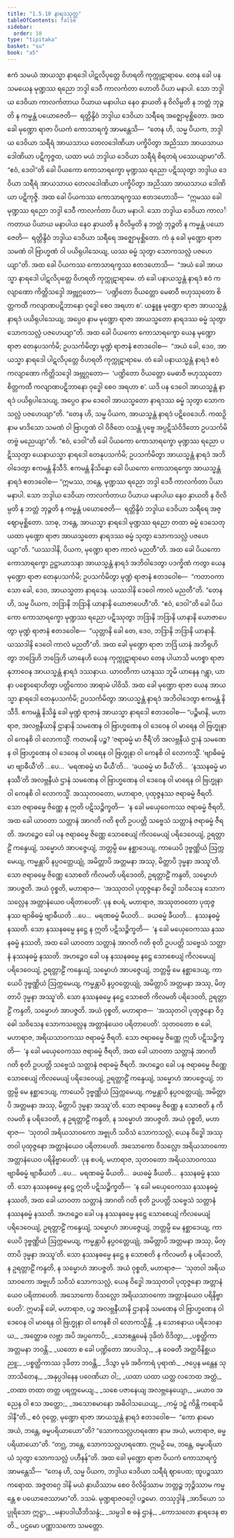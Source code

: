 ```yaml
---
title: "1.5.10 နာရဒသုတ္တ"
tableOfContents: false
sidebar:
  order: 10
type: "tipitaka"
basket: "su"
book: "a5"
---
```



<DynamicBreadcrumb />

<Division number="50" book="a5" e="ch" v="16" p="50">

<Paragraph number="297" book="a5">
ဧကံ သမယံ အာယသ္မာ နာရဒေါ ပါဋလိပုတ္တေ ဝိဟရတိ ကုက္ကုဋာရာမေ. တေန ခေါ ပန သမယေန မုဏ္ဍဿ ရညော ဘဒ္ဒါ ဒေဝီ ကာလင်္ကတာ ဟောတိ ပိယာ မနာပါ. သော ဘဒ္ဒါယ ဒေဝိယာ ကာလင်္ကတာယ ပိယာယ မနာပါယ နေဝ နှာယတိ န ဝိလိမ္ပတိ န ဘတ္တံ ဘုဉ္ဇတိ န ကမ္မန္တံ ပယောဇေတိ—  ရတ္တိန္ဒိဝံ ဘဒ္ဒါယ ဒေဝိယာ သရီရေ အဇ္ဈောမုစ္ဆိတော. အထ ခေါ မုဏ္ဍော ရာဇာ ပိယကံ ကောသာရက္ခံ အာမန္တေသိ—  “တေန ဟိ, သမ္မ ပိယက, ဘဒ္ဒါယ ဒေဝိယာ သရီရံ အာယသာယ တေလဒေါဏိယာ ပက္ခိပိတွာ အညိဿာ အာယသာယ ဒေါဏိယာ ပဋိကုဇ္ဇထ, ယထာ မယံ ဘဒ္ဒါယ ဒေဝိယာ သရီရံ စိရတရံ ပဿေယျာမာ”တိ. “ဧဝံ, ဒေဝါ”တိ ခေါ ပိယကော ကောသာရက္ခော မုဏ္ဍဿ ရညော ပဋိဿုတွာ ဘဒ္ဒါယ ဒေဝိယာ သရီရံ အာယသာယ တေလဒေါဏိယာ ပက္ခိပိတွာ အညိဿာ အာယသာယ ဒေါဏိယာ ပဋိကုဇ္ဇိ.
</Paragraph>

<Paragraph number="298" book="a5">
အထ ခေါ ပိယကဿ ကောသာရက္ခဿ ဧတဒဟောသိ—  “ဣမဿ ခေါ မုဏ္ဍဿ ရညော ဘဒ္ဒါ ဒေဝီ ကာလင်္ကတာ ပိယာ မနာပါ. သော ဘဒ္ဒါယ ဒေဝိယာ ကာလင်္ကတာယ ပိယာယ မနာပါယ နေဝ နှာယတိ န ဝိလိမ္ပတိ န ဘတ္တံ ဘုဉ္ဇတိ န ကမ္မန္တံ ပယောဇေတိ—  ရတ္တိန္ဒိဝံ ဘဒ္ဒါယ ဒေဝိယာ သရီရေ အဇ္ဈောမုစ္ဆိတော. ကံ နု ခေါ မုဏ္ဍော ရာဇာ သမဏံ ဝါ ဗြာဟ္မဏံ ဝါ ပယိရုပါသေယျ, ယဿ ဓမ္မံ သုတွာ သောကသလ္လံ ပဇဟေယျာ”တိ.
</Paragraph>

<Paragraph number="299" book="a5">
အထ ခေါ ပိယကဿ ကောသာရက္ခဿ ဧတဒဟောသိ—  “အယံ ခေါ အာယသ္မာ နာရဒေါ ပါဋလိပုတ္တေ ဝိဟရတိ ကုက္ကုဋာရာမေ. တံ ခေါ ပနာယသ္မန္တံ နာရဒံ ဧဝံ ကလျာဏော ကိတ္တိသဒ္ဒေါ အဗ္ဘုဂ္ဂတော—  ‘ပဏ္ဍိတော ဝိယတ္တော မေဓာဝီ ဗဟုဿုတော စိတ္တကထီ ကလျာဏပဋိဘာနော ဝုဒ္ဓေါ စေဝ အရဟာ စ’. ယန္နူန မုဏ္ဍော ရာဇာ အာယသ္မန္တံ နာရဒံ ပယိရုပါသေယျ, အပ္ပေဝ နာမ မုဏ္ဍော ရာဇာ အာယသ္မတော နာရဒဿ ဓမ္မံ သုတွာ သောကသလ္လံ ပဇဟေယျာ”တိ.
</Paragraph>

<Paragraph number="300" book="a5">
အထ ခေါ ပိယကော ကောသာရက္ခော ယေန မုဏ္ဍော ရာဇာ တေနုပသင်္ကမိ; ဥပသင်္ကမိတွာ မုဏ္ဍံ ရာဇာနံ ဧတဒဝေါစ—  “အယံ ခေါ, ဒေဝ, အာယသ္မာ နာရဒေါ ပါဋလိပုတ္တေ ဝိဟရတိ ကုက္ကုဋာရာမေ. တံ ခေါ ပနာယသ္မန္တံ နာရဒံ ဧဝံ ကလျာဏော ကိတ္တိသဒ္ဒေါ အဗ္ဘုဂ္ဂတော—  ‘ပဏ္ဍိတော ဝိယတ္တော မေဓာဝီ ဗဟုဿုတော စိတ္တကထီ ကလျာဏပဋိဘာနော ဝုဒ္ဓေါ စေဝ အရဟာ စ’. ယဒိ ပန ဒေဝေါ အာယသ္မန္တံ နာရဒံ ပယိရုပါသေယျ, အပ္ပေဝ နာမ ဒေဝေါ အာယသ္မတော နာရဒဿ ဓမ္မံ သုတွာ သောကသလ္လံ ပဇဟေယျာ”တိ. “တေန ဟိ, သမ္မ ပိယက, အာယသ္မန္တံ နာရဒံ ပဋိဝေဒေဟိ. ကထဉှိ နာမ မာဒိသော သမဏံ ဝါ ဗြာဟ္မဏံ ဝါ ဝိဇိတေ ဝသန္တံ ပုဗ္ဗေ အပ္ပဋိသံဝိဒိတော ဥပသင်္ကမိတဗ္ဗံ မညေယျာ”တိ. “ဧဝံ, ဒေဝါ”တိ ခေါ ပိယကော ကောသာရက္ခော မုဏ္ဍဿ ရညော ပဋိဿုတွာ ယေနာယသ္မာ နာရဒေါ တေနုပသင်္ကမိ; ဥပသင်္ကမိတွာ အာယသ္မန္တံ နာရဒံ အဘိဝါဒေတွာ ဧကမန္တံ နိသီဒိ. ဧကမန္တံ နိသိန္နော ခေါ ပိယကော ကောသာရက္ခော အာယသ္မန္တံ နာရဒံ ဧတဒဝေါစ—
</Paragraph>

<Paragraph number="301" book="a5">
“ဣမဿ, ဘန္တေ, မုဏ္ဍဿ ရညော ဘဒ္ဒါ ဒေဝီ ကာလင်္ကတာ ပိယာ မနာပါ. သော ဘဒ္ဒါယ ဒေဝိယာ ကာလင်္ကတာယ ပိယာယ မနာပါယ နေဝ နှာယတိ န ဝိလိမ္ပတိ န ဘတ္တံ ဘုဉ္ဇတိ န ကမ္မန္တံ ပယောဇေတိ—  ရတ္တိန္ဒိဝံ ဘဒ္ဒါယ ဒေဝိယာ သရီရေ အဇ္ဈောမုစ္ဆိတော. သာဓု, ဘန္တေ, အာယသ္မာ နာရဒေါ မုဏ္ဍဿ ရညော တထာ ဓမ္မံ ဒေသေတု ယထာ မုဏ္ဍော ရာဇာ အာယသ္မတော နာရဒဿ ဓမ္မံ သုတွာ သောကသလ္လံ ပဇဟေယျာ”တိ. “ယဿဒါနိ, ပိယက, မုဏ္ဍော ရာဇာ ကာလံ မညတီ”တိ.
</Paragraph>

<Paragraph number="302" book="a5">
အထ ခေါ ပိယကော ကောသာရက္ခော ဥဋ္ဌာယာသနာ အာယသ္မန္တံ နာရဒံ အဘိဝါဒေတွာ ပဒက္ခိဏံ ကတွာ ယေန မုဏ္ဍော ရာဇာ တေနုပသင်္ကမိ; ဥပသင်္ကမိတွာ မုဏ္ဍံ ရာဇာနံ ဧတဒဝေါစ—  “ကတာဝကာသော ခေါ, ဒေဝ, အာယသ္မတာ နာရဒေန. ယဿဒါနိ ဒေဝေါ ကာလံ မညတီ”တိ. “တေန ဟိ, သမ္မ ပိယက, ဘဒြာနိ ဘဒြာနိ ယာနာနိ ယောဇာပေဟီ”တိ. “ဧဝံ, ဒေဝါ”တိ ခေါ ပိယကော ကောသာရက္ခော မုဏ္ဍဿ ရညော ပဋိဿုတွာ ဘဒြာနိ ဘဒြာနိ ယာနာနိ ယောဇာပေတွာ မုဏ္ဍံ ရာဇာနံ ဧတဒဝေါစ—  “ယုတ္တာနိ ခေါ တေ, ဒေဝ, ဘဒြာနိ ဘဒြာနိ ယာနာနိ. ယဿဒါနိ ဒေဝေါ ကာလံ မညတီ”တိ.
</Paragraph>

<Paragraph number="303" book="a5">
အထ ခေါ မုဏ္ဍော ရာဇာ ဘဒြံ ယာနံ အဘိရုဟိတွာ ဘဒြေဟိ ဘဒြေဟိ ယာနေဟိ ယေန ကုက္ကုဋာရာမော တေန ပါယာသိ မဟစ္စာ ရာဇာနုဘာဝေန အာယသ္မန္တံ နာရဒံ ဒဿနာယ. ယာဝတိကာ ယာနဿ ဘူမိ ယာနေန ဂန္တွာ, ယာနာ ပစ္စောရောဟိတွာ ပတ္တိကောဝ အာရာမံ ပါဝိသိ. အထ ခေါ မုဏ္ဍော ရာဇာ ယေန အာယသ္မာ နာရဒေါ တေနုပသင်္ကမိ; ဥပသင်္ကမိတွာ အာယသ္မန္တံ နာရဒံ အဘိဝါဒေတွာ ဧကမန္တံ နိသီဒိ. ဧကမန္တံ နိသိန္နံ ခေါ မုဏ္ဍံ ရာဇာနံ အာယသ္မာ နာရဒေါ ဧတဒဝေါစ—
</Paragraph>

<Paragraph number="304" book="a5">
“ပဉ္စိမာနိ, မဟာရာဇ, အလဗ္ဘနီယာနိ ဌာနာနိ သမဏေန ဝါ ဗြာဟ္မဏေန ဝါ ဒေဝေန ဝါ မာရေန ဝါ ဗြဟ္မုနာ ဝါ ကေနစိ ဝါ လောကသ္မိံ. ကတမာနိ ပဉ္စ? ‘ဇရာဓမ္မံ မာ ဇီရီ’တိ အလဗ္ဘနီယံ ဌာနံ သမဏေန ဝါ ဗြာဟ္မဏေန ဝါ ဒေဝေန ဝါ မာရေန ဝါ ဗြဟ္မုနာ ဝါ ကေနစိ ဝါ လောကသ္မိံ. ‘ဗျာဓိဓမ္မံ မာ ဗျာဓီယီ’တိ …ပေ…  ‘မရဏဓမ္မံ မာ မီယီ’တိ…  ‘ခယဓမ္မံ မာ ခီယီ’တိ…  ‘နဿနဓမ္မံ မာ နဿီ’တိ အလဗ္ဘနီယံ ဌာနံ သမဏေန ဝါ ဗြာဟ္မဏေန ဝါ ဒေဝေန ဝါ မာရေန ဝါ ဗြဟ္မုနာ ဝါ ကေနစိ ဝါ လောကသ္မိံ.
</Paragraph>

<Paragraph number="305" book="a5">
အဿုတဝတော, မဟာရာဇ, ပုထုဇ္ဇနဿ ဇရာဓမ္မံ ဇီရတိ. သော ဇရာဓမ္မေ ဇိဏ္ဏေ န ဣတိ ပဋိသဉ္စိက္ခတိ—  ‘န ခေါ မယှေဝေကဿ ဇရာဓမ္မံ ဇီရတိ, အထ ခေါ ယာဝတာ သတ္တာနံ အာဂတိ ဂတိ စုတိ ဥပပတ္တိ သဗ္ဗေသံ သတ္တာနံ ဇရာဓမ္မံ ဇီရတိ. အဟဉ္စေဝ ခေါ ပန ဇရာဓမ္မေ ဇိဏ္ဏေ သောစေယျံ ကိလမေယျံ ပရိဒေဝေယျံ, ဥရတ္တာဠိံ ကန္ဒေယျံ, သမ္မောဟံ အာပဇ္ဇေယျံ, ဘတ္တမ္ပိ မေ နစ္ဆာဒေယျ, ကာယေပိ ဒုဗ္ဗဏ္ဏိယံ ဩက္ကမေယျ, ကမ္မန္တာပိ နပ္ပဝတ္တေယျုံ, အမိတ္တာပိ အတ္တမနာ အဿု, မိတ္တာပိ ဒုမ္မနာ အဿူ’တိ. သော ဇရာဓမ္မေ ဇိဏ္ဏေ သောစတိ ကိလမတိ ပရိဒေဝတိ, ဥရတ္တာဠိံ ကန္ဒတိ, သမ္မောဟံ အာပဇ္ဇတိ. အယံ ဝုစ္စတိ, မဟာရာဇ—  ‘အဿုတဝါ ပုထုဇ္ဇနော ဝိဒ္ဓေါ သဝိသေန သောကသလ္လေန အတ္တာနံယေဝ ပရိတာပေတိ’.
</Paragraph>

<Paragraph number="306" book="a5">
ပုန စပရံ, မဟာရာဇ, အဿုတဝတော ပုထုဇ္ဇနဿ ဗျာဓိဓမ္မံ ဗျာဓီယတိ …ပေ…  မရဏဓမ္မံ မီယတိ…  ခယဓမ္မံ ခီယတိ…  နဿနဓမ္မံ နဿတိ. သော နဿနဓမ္မေ နဋ္ဌေ န ဣတိ ပဋိသဉ္စိက္ခတိ—  ‘န ခေါ မယှေဝေကဿ နဿနဓမ္မံ နဿတိ, အထ ခေါ ယာဝတာ သတ္တာနံ အာဂတိ ဂတိ စုတိ ဥပပတ္တိ သဗ္ဗေသံ သတ္တာနံ နဿနဓမ္မံ နဿတိ. အဟဉ္စေဝ ခေါ ပန နဿနဓမ္မေ နဋ္ဌေ သောစေယျံ ကိလမေယျံ ပရိဒေဝေယျံ, ဥရတ္တာဠိံ ကန္ဒေယျံ, သမ္မောဟံ အာပဇ္ဇေယျံ, ဘတ္တမ္ပိ မေ နစ္ဆာဒေယျ, ကာယေပိ ဒုဗ္ဗဏ္ဏိယံ ဩက္ကမေယျ, ကမ္မန္တာပိ နပ္ပဝတ္တေယျုံ, အမိတ္တာပိ အတ္တမနာ အဿု, မိတ္တာပိ ဒုမ္မနာ အဿူ’တိ. သော နဿနဓမ္မေ နဋ္ဌေ သောစတိ ကိလမတိ ပရိဒေဝတိ, ဥရတ္တာဠိံ ကန္ဒတိ, သမ္မောဟံ အာပဇ္ဇတိ. အယံ ဝုစ္စတိ, မဟာရာဇ—  ‘အဿုတဝါ ပုထုဇ္ဇနော ဝိဒ္ဓေါ သဝိသေန သောကသလ္လေန အတ္တာနံယေဝ ပရိတာပေတိ’.
</Paragraph>

<Paragraph number="307" book="a5">
သုတဝတော စ ခေါ, မဟာရာဇ, အရိယသာဝကဿ ဇရာဓမ္မံ ဇီရတိ. သော ဇရာဓမ္မေ ဇိဏ္ဏေ ဣတိ ပဋိသဉ္စိက္ခတိ—  ‘န ခေါ မယှေဝေကဿ ဇရာဓမ္မံ ဇီရတိ, အထ ခေါ ယာဝတာ သတ္တာနံ အာဂတိ ဂတိ စုတိ ဥပပတ္တိ သဗ္ဗေသံ သတ္တာနံ ဇရာဓမ္မံ ဇီရတိ. အဟဉ္စေဝ ခေါ ပန ဇရာဓမ္မေ ဇိဏ္ဏေ သောစေယျံ ကိလမေယျံ ပရိဒေဝေယျံ, ဥရတ္တာဠိံ ကန္ဒေယျံ, သမ္မောဟံ အာပဇ္ဇေယျံ, ဘတ္တမ္ပိ မေ နစ္ဆာဒေယျ, ကာယေပိ ဒုဗ္ဗဏ္ဏိယံ ဩက္ကမေယျ, ကမ္မန္တာပိ နပ္ပဝတ္တေယျုံ, အမိတ္တာပိ အတ္တမနာ အဿု, မိတ္တာပိ ဒုမ္မနာ အဿူ’တိ. သော ဇရာဓမ္မေ ဇိဏ္ဏေ န သောစတိ န ကိလမတိ န ပရိဒေဝတိ, န ဥရတ္တာဠိံ ကန္ဒတိ, န သမ္မောဟံ အာပဇ္ဇတိ. အယံ ဝုစ္စတိ, မဟာရာဇ—  ‘သုတဝါ အရိယသာဝကော အဗ္ဗုဟိ သဝိသံ သောကသလ္လံ, ယေန ဝိဒ္ဓေါ အဿုတဝါ ပုထုဇ္ဇနော အတ္တာနံယေဝ ပရိတာပေတိ. အသောကော ဝိသလ္လော အရိယသာဝကော အတ္တာနံယေဝ ပရိနိဗ္ဗာပေတိ’.
</Paragraph>

<Paragraph number="308" book="a5">
ပုန စပရံ, မဟာရာဇ, သုတဝတော အရိယသာဝကဿ ဗျာဓိဓမ္မံ ဗျာဓီယတိ …ပေ…  မရဏဓမ္မံ မီယတိ…  ခယဓမ္မံ ခီယတိ…  နဿနဓမ္မံ နဿတိ. သော နဿနဓမ္မေ နဋ္ဌေ ဣတိ ပဋိသဉ္စိက္ခတိ—  ‘န ခေါ မယှေဝေကဿ နဿနဓမ္မံ နဿတိ, အထ ခေါ ယာဝတာ သတ္တာနံ အာဂတိ ဂတိ စုတိ ဥပပတ္တိ သဗ္ဗေသံ သတ္တာနံ နဿနဓမ္မံ နဿတိ. အဟဉ္စေဝ ခေါ ပန နဿနဓမ္မေ နဋ္ဌေ သောစေယျံ ကိလမေယျံ ပရိဒေဝေယျံ, ဥရတ္တာဠိံ ကန္ဒေယျံ, သမ္မောဟံ အာပဇ္ဇေယျံ, ဘတ္တမ္ပိ မေ နစ္ဆာဒေယျ, ကာယေပိ ဒုဗ္ဗဏ္ဏိယံ ဩက္ကမေယျ, ကမ္မန္တာပိ နပ္ပဝတ္တေယျုံ, အမိတ္တာပိ အတ္တမနာ အဿု, မိတ္တာပိ ဒုမ္မနာ အဿူ’တိ. သော နဿနဓမ္မေ နဋ္ဌေ န သောစတိ န ကိလမတိ န ပရိဒေဝတိ, န ဥရတ္တာဠိံ ကန္ဒတိ, န သမ္မောဟံ အာပဇ္ဇတိ. အယံ ဝုစ္စတိ, မဟာရာဇ—  ‘သုတဝါ အရိယသာဝကော အဗ္ဗုဟိ သဝိသံ သောကသလ္လံ, ယေန ဝိဒ္ဓေါ အဿုတဝါ ပုထုဇ္ဇနော အတ္တာနံယေဝ ပရိတာပေတိ. အသောကော ဝိသလ္လော အရိယသာဝကော အတ္တာနံယေဝ ပရိနိဗ္ဗာပေတိ’.
</Paragraph>

<Paragraph number="309" book="a5">
ဣမာနိ ခေါ, မဟာရာဇ, ပဉ္စ အလဗ္ဘနီယာနိ ဌာနာနိ သမဏေန ဝါ ဗြာဟ္မဏေန ဝါ ဒေဝေန ဝါ မာရေန ဝါ ဗြဟ္မုနာ ဝါ ကေနစိ ဝါ လောကသ္မိန္တိ.
</Paragraph>

<Paragraph number="310" type="verses" book="a5">
_န သောစနာယ ပရိဒေဝနာယ,_  
_အတ္ထောဓ လဗ္ဘာ အပိ အပ္ပကောပိ;_  
_သောစန္တမေနံ ဒုခိတံ ဝိဒိတွာ,_  
_ပစ္စတ္ထိကာ အတ္တမနာ ဘဝန္တိ._  

</Paragraph>

<Paragraph number="311" type="verses" book="a5">
_ယတော စ ခေါ ပဏ္ဍိတော အာပဒါသု,_  
_န ဝေဓတီ အတ္ထဝိနိစ္ဆယညူ;_  
_ပစ္စတ္ထိကာဿ ဒုခိတာ ဘဝန္တိ,_  
_ဒိသွာ မုခံ အဝိကာရံ ပုရာဏံ._  

</Paragraph>

<Paragraph number="312" type="verses" book="a5">
_ဇပ္ပေန မန္တေန သုဘာသိတေန,_  
_အနုပ္ပဒါနေန ပဝေဏိယာ ဝါ;_  
_ယထာ ယထာ ယတ္ထ လဘေထ အတ္ထံ,_  
_တထာ တထာ တတ္ထ ပရက္ကမေယျ._  

</Paragraph>

<Paragraph number="313" type="verses" book="a5">
_သစေ ပဇာနေယျ အလဗ္ဘနေယျော,_  
_မယာဝ အညေန ဝါ ဧသ အတ္ထော;_  
_အသောစမာနော အဓိဝါသယေယျ,_  
_ကမ္မံ ဒဠှံ ကိန္တိ ကရောမိ ဒါနီ”တိ._  

</Paragraph>

<Paragraph number="314" book="a5">
ဧဝံ ဝုတ္တေ, မုဏ္ဍော ရာဇာ အာယသ္မန္တံ နာရဒံ ဧတဒဝေါစ—  “ကော နာမော အယံ, ဘန္တေ, ဓမ္မပရိယာယော”တိ? “သောကသလ္လဟရဏော နာမ အယံ, မဟာရာဇ, ဓမ္မပရိယာယော”တိ. “တဂ္ဃ, ဘန္တေ, သောကသလ္လဟရဏော. ဣမဉှိ မေ, ဘန္တေ, ဓမ္မပရိယာယံ သုတွာ သောကသလ္လံ ပဟီနန်”တိ.
</Paragraph>

<Paragraph number="315" book="a5">
အထ ခေါ မုဏ္ဍော ရာဇာ ပိယကံ ကောသာရက္ခံ အာမန္တေသိ—  “တေန ဟိ, သမ္မ ပိယက, ဘဒ္ဒါယ ဒေဝိယာ သရီရံ ဈာပေထ; ထူပဉ္စဿာ ကရောထ. အဇ္ဇတဂ္ဂေ ဒါနိ မယံ နှာယိဿာမ စေဝ ဝိလိမ္ပိဿာမ ဘတ္တဉ္စ ဘုဉ္ဇိဿာမ ကမ္မန္တေ စ ပယောဇေဿာမာ”တိ.

</Paragraph>
</Division>

<Paragraph number="316" type="center" book="a5">
ဒသမံ.



</Paragraph>

<Paragraph number="317" type="center" book="a5">
မုဏ္ဍရာဇဝဂ္ဂေါ ပဉ္စမော.



</Paragraph>

<Paragraph number="318" type="center" book="a5">
တဿုဒ္ဒါနံ


</Paragraph>

<Paragraph number="319" type="verses" book="a5">
_အာဒိယော သပ္ပုရိသော ဣဋ္ဌာ,_  
_မနာပဒါယီဘိသန္ဒံ;_  
_သမ္ပဒါ စ ဓနံ ဌာနံ,_  
_ကောသလော နာရဒေန စာတိ._  


</Paragraph>

<Paragraph number="320" type="center" book="a5">
ပဌမော ပဏ္ဏာသကော သမတ္တော.
</Paragraph>